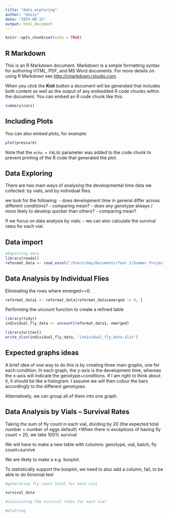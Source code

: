 ```yaml
---
title: "data_exploring"
author: "daisy"
date: "2025-08-15"
output: html_document
---
```


```r
knitr::opts_chunk$set(echo = TRUE)
```

## R Markdown

This is an R Markdown document. Markdown is a simple formatting syntax for authoring HTML, PDF, and MS Word documents. For more details on using R Markdown see <http://rmarkdown.rstudio.com>.

When you click the **Knit** button a document will be generated that includes both content as well as the output of any embedded R code chunks within the document. You can embed an R code chunk like this:

```r
summary(cars)
```

## Including Plots

You can also embed plots, for example:

```r
plot(pressure)
```

Note that the `echo = FALSE` parameter was added to the code chunk to prevent printing of the R code that generated the plot.

## Data Exploring

There are two main ways of analysing the developmental time data we collected: by vials, and by individual flies.

we look for the following:
- does development time in general differ across different conditions? - comparing mean?
- does any genotype always / more likely to develop quicker than others? - comparing mean?

If we focus on data analysis by vials:
- we can also calculate the survival rates for each vial.

## Data import

```r
#Importing data 
library(readxl)
reformat_data <- read_excel("/Users/day/Documents/Year 2/Summer Project/Project/FLY/data/reformat_data.xlsx")
```

## Data Analysis by Individual Flies

Eliminating the rows where emerged==0.
```r
reformat_data1 <- reformat_data[reformat_data$emerged != 0, ]
```

Performing the uncount function to create a refined table 
```r
library(tidyr)
individual_fly_data <- uncount(reformat_data1, emerged)

library(writexl)
write_xlsx(individual_fly_data, "individual_fly_data.xlsx")

```

## Expected graphs ideas

A brief idea of one way to do this is by creating three main graphs, one for each condition. In each graph, the y-axis is the development time, whereas the x-axis will indicate the genotype+conditions. If I am right to think about it, it should be like a histogram. I assume we will then colour the bars accordingly to the different genotypes.

Alternatively, we can group all of them into one graph.

## Data Analysis by Vials -- Survival Rates

Taking the sum of fly count in each vial, dividing by 20 (the expected total number = number of eggs default)
*When there is exceptions of having fly count > 20, we take 100% survival

We will have to make a new table with columns: genotype, vial, batch, fly count=survive

We are likely to make a e.g. boxplot. 

To statistically support the boxplot, we need to also add a column, fail, to be able to do binomial test

```r

#generating fly count total for each vial

survival_data 


```

```r

#calculating the survival rates for each vial

```


```r

#plotting

```




